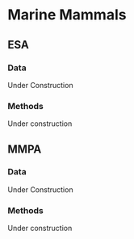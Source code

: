 # Marine Mammals

## ESA

### Data
Under Construction

### Methods
Under construction

## MMPA

### Data
Under Construction

### Methods
Under construction
